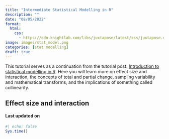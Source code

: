 ```yaml
---
title: "Intermediate Statistical Modelling in R"
description: ""
date: "08/05/2022"
format:
  html:
    css:
      - https://cdn.knightlab.com/libs/juxtapose/latest/css/juxtapose.css
image: images/stat_model.png
categories: [stat modelling]
draft: true
---
```


This tutorial serves as a continuation from the tutorial post: [Introduction to statistical modelling in R](https://one-carat-blog.netlify.app/tutorials/stat_model/intro_stat_model.html). Here you will learn more on effect size and interaction, the concepts of total and partial change, sampling variability and mathematical transforms, and the implications of something called collinearity.

## Effect size and interaction



#### Last updated on {.unnumbered .unlisted}

```r
#| echo: false
Sys.time()
```

<!-- Do not forget to put flag counter -->